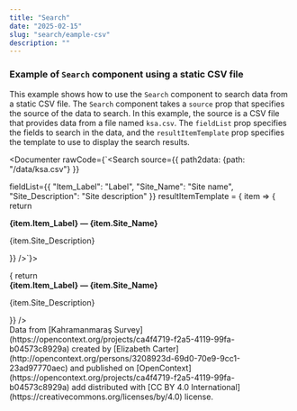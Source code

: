 ```yaml
---
title: "Search"
date: "2025-02-15"
slug: "search/eample-csv"
description: ""
---
```



### Example of `Search` component using a static CSV file

This example shows how to use the `Search` component to search data from a static CSV file. The `Search` component takes a `source` prop that specifies the source of the data to search. In this example, the source is a CSV file that provides data from a file named `ksa.csv`. The `fieldList` prop specifies the fields to search in the data, and the `resultItemTemplate` prop specifies the template to use to display the search results.

<Documenter rawCode={`<Search
  source={{
        path2data: {path: "/data/ksa.csv"}
  }}
      
  fieldList={{
    "Item_Label": "Label",
    "Site_Name": "Site name",
    "Site_Description": "Site description"
    }}
  resultItemTemplate = { item => {
        return  <div key={item.id} className="border-bottom py-3">
          <strong>{item.Item_Label} — {item.Site_Name}</strong>
          <p>{item.Site_Description}</p>
      </div>
      }}
/>`}>
<Search
      source={{
        path2data: {path: "/data/ksa.csv"}
      }}
      fieldList={{
        "Item_Label": "Label",
        "Site_Name": "Site name",
        "Site_Description": "Site description"
        }}
      resultItemTemplate = { item => {
        return  <div key={item.Item_Label} className="border-bottom py-3">
          <strong>{item.Item_Label} — {item.Site_Name}</strong>
          <p>{item.Site_Description}</p>
      </div>
      }}
    />
</Documenter>
    

<div className="text-muted small mt-3">
  Data from [Kahramanmaraş Survey](https://opencontext.org/projects/ca4f4719-f2a5-4119-99fa-b04573c8929a) created by [Elizabeth Carter](http://opencontext.org/persons/3208923d-69d0-70e9-9cc1-23ad97770aec) and published on [OpenContext](https://opencontext.org/projects/ca4f4719-f2a5-4119-99fa-b04573c8929a) add distributed with [CC BY 4.0 International](https://creativecommons.org/licenses/by/4.0) license.
</div>